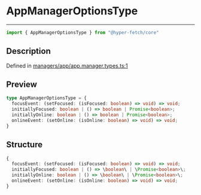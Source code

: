

# AppManagerOptionsType

<div class="api-docs__separator" data-reactroot="">

---

</div><div class="api-docs__import" data-reactroot="">

```ts
import { AppManagerOptionsType } from "@hyper-fetch/core"
```

</div><div class="api-docs__section">

## Description

</div><div class="api-docs__description"><span class="api-docs__do-not-parse">



</span></div><p class="api-docs__definition">

Defined in [managers/app/app.manager.types.ts:1](https://github.com/BetterTyped/hyper-fetch/blob/c44d728f/packages/core/src/managers/app/app.manager.types.ts#L1)

</p><div class="api-docs__section">

## Preview

</div><div class="api-docs__preview type">

```ts
type AppManagerOptionsType = {
  focusEvent: (setFocused: (isFocused: boolean) => void) => void; 
  initiallyFocused: boolean | () => boolean | Promise<boolean>; 
  initiallyOnline: boolean | () => boolean | Promise<boolean>; 
  onlineEvent: (setOnline: (isOnline: boolean) => void) => void; 
}
```

</div><div class="api-docs__section">

## Structure

</div><div class="api-docs__returns">

```ts
{
  focusEvent: (setFocused: (isFocused: boolean) => void) => void;
  initiallyFocused: boolean | () => \boolean\ | \Promise<boolean>\;
  initiallyOnline: boolean | () => \boolean\ | \Promise<boolean>\;
  onlineEvent: (setOnline: (isOnline: boolean) => void) => void;
}
```

</div>